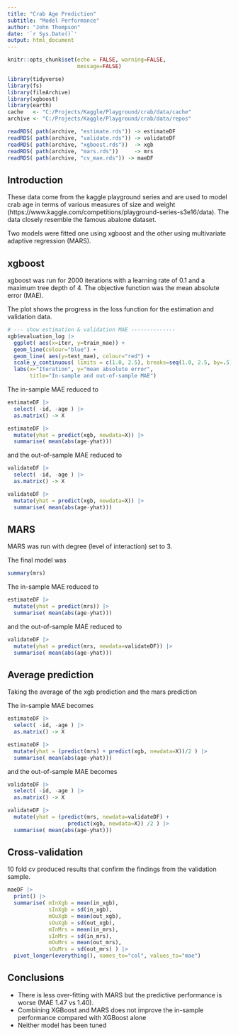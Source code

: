 ```yaml
---
title: "Crab Age Prediction"
subtitle: "Model Performance"
author: "John Thompson"
date: '`r Sys.Date()`'
output: html_document
---
```


```r
knitr::opts_chunk$set(echo = FALSE, warning=FALSE,
                      message=FALSE)

library(tidyverse)
library(fs)
library(fileArchive)
library(xgboost)
library(earth)
cache   <- "C:/Projects/Kaggle/Playground/crab/data/cache"
archive <- "C:/Projects/Kaggle/Playground/crab/data/repos"

readRDS( path(archive, "estimate.rds")) -> estimateDF
readRDS( path(archive, "validate.rds")) -> validateDF
readRDS( path(archive, "xgboost.rds"))  -> xgb
readRDS( path(archive, "mars.rds"))     -> mrs
readRDS( path(archive, "cv_mae.rds")) -> maeDF
```

## Introduction

These data come from the kaggle playground series and are used to model crab age in terms of various measures of size and weight (https://www.kaggle.com/competitions/playground-series-s3e16/data). The data closely resemble the famous abalone dataset.

Two models were fitted one using xgboost and the other using multivariate adaptive regression (MARS).

## xgboost

xgboost was run for 2000 iterations with a learning rate of 0.1 and a maximum tree depth of 4. The objective function was the mean absolute error (MAE).

The plot shows the progress in the loss function for the estimation and validation data.
```r
# --- show estimation & validation MAE --------------
xgb$evaluation_log |>
  ggplot( aes(x=iter, y=train_mae)) +
  geom_line(colour="blue") +
  geom_line( aes(y=test_mae), colour="red") +
  scale_y_continuous( limits = c(1.0, 2.5), breaks=seq(1.0, 2.5, by=.5)) +
  labs(x="Iteration", y="mean absolute error",
       title="In-sample and out-of-sample MAE")
```

The in-sample MAE reduced to
```r
estimateDF |>
  select( -id, -age ) |>
  as.matrix() -> X

estimateDF |>
  mutate(yhat = predict(xgb, newdata=X)) |>
  summarise( mean(abs(age-yhat)))
```

and the out-of-sample MAE reduced to
```r
validateDF |>
  select( -id, -age ) |>
  as.matrix() -> X

validateDF |>
  mutate(yhat = predict(xgb, newdata=X)) |>
  summarise( mean(abs(age-yhat)))
```

## MARS

MARS was run with degree (level of interaction) set to 3.

The final model was
```r
summary(mrs)
```

The in-sample MAE reduced to
```r
estimateDF |>
  mutate(yhat = predict(mrs)) |>
  summarise( mean(abs(age-yhat)))
```

and the out-of-sample MAE reduced to
```r
validateDF |>
  mutate(yhat = predict(mrs, newdata=validateDF)) |>
  summarise( mean(abs(age-yhat)))
```

## Average prediction

Taking the average of the xgb prediction and the mars prediction

The in-sample MAE becomes
```r
estimateDF |>
  select( -id, -age ) |>
  as.matrix() -> X

estimateDF |>
  mutate(yhat = (predict(mrs) + predict(xgb, newdata=X))/2 ) |>
  summarise( mean(abs(age-yhat)))
```

and the out-of-sample MAE becomes
```r
validateDF |>
  select( -id, -age ) |>
  as.matrix() -> X

validateDF |>
  mutate(yhat = (predict(mrs, newdata=validateDF) +
                   predict(xgb, newdata=X)) /2 ) |>
  summarise( mean(abs(age-yhat)))
```
## Cross-validation

10 fold cv produced results that confirm the findings from the validation sample.
```r
maeDF |>
  print() |>
  summarise( mInXgb = mean(in_xgb),
             sInXgb = sd(in_xgb),
             mOuXgb = mean(out_xgb),
             sOuXgb = sd(out_xgb),
             mInMrs = mean(in_mrs),
             sInMrs = sd(in_mrs),
             mOuMrs = mean(out_mrs),
             sOuMrs = sd(out_mrs) ) |>
  pivot_longer(everything(), names_to="col", values_to="mae")
```

## Conclusions

- There is less over-fitting with MARS but the predictive performance is worse (MAE 1.47 vs 1.40).
- Combining XGBoost and MARS does not improve the in-sample performance compared with XGBoost alone
- Neither model has been tuned
